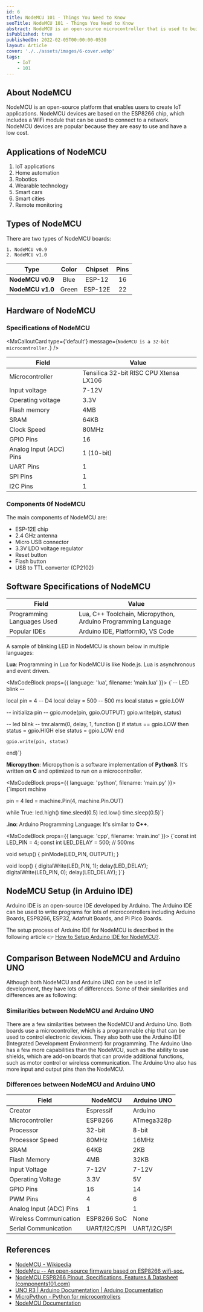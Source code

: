 ```yaml
---
id: 6
title: NodeMCU 101 - Things You Need to Know
seoTitle: NodeMCU 101 - Things You Need to Know
abstract: NodeMCU is an open-source microcontroller that is used to build a variety of applications. NodeMCU has a WiFi module that can be used to connect to a network.
isPublished: true
publishedOn: 2022-02-05T00:00:00-0530
layout: Article
cover: './../assets/images/6-cover.webp'
tags:
    - IoT
    - 101
---
```


## About NodeMCU

NodeMCU is an open-source platform that enables users to create IoT applications. NodeMCU devices are based on the ESP8266 chip, which includes a WiFi module that can be used to connect to a network. NodeMCU devices are popular because they are easy to use and have a low cost.

## Applications of NodeMCU

1. IoT applications
2. Home automation
3. Robotics
4. Wearable technology
5. Smart cars
6. Smart cities
7. Remote monitoring

## Types of NodeMCU

There are two types of NodeMCU boards:

    1. NodeMCU v0.9
    2. NodeMCU v1.0

| Type| Color| Chipset| Pins|
|:---:|:---:|:---:|:---:|
| __NodeMCU v0.9__ | Blue | ESP-12| 16 |
| __NodeMCU v1.0__ | Green | ESP-12E | 22 |

## Hardware of NodeMCU

### Specifications of NodeMCU

<MxCalloutCard type={'default'} message={`NodeMCU is a 32-bit microcontroller.`} />

| Field | Value |
| --- | --- |
| Microcontroller | Tensilica 32-bit RISC CPU Xtensa LX106 |
| Input voltage | 7-12V |
| Operating voltage | 3.3V |
| Flash memory | 4MB |
| SRAM | 64KB |
| Clock Speed | 80MHz |
| GPIO Pins | 16 |
| Analog Input (ADC) Pins | 1 (10-bit) |
| UART Pins | 1 |
| SPI Pins | 1 |
| I2C Pins | 1 |

### Components 0f NodeMCU

The main components of NodeMCU are:

- ESP-12E chip
- 2.4 GHz antenna
- Micro USB connector
- 3.3V LDO voltage regulator
- Reset button
- Flash button
- USB to TTL converter (CP2102)

## Software Specifications of NodeMCU

| Field | Value |
| --- | --- |
| Programming Languages Used | Lua, C++ Toolchain, Micropython, Arduino Programming Language |
| Popular IDEs | Arduino IDE, PlatformIO, VS Code |

A sample of blinking LED in NodeMCU is shown below in multiple languages:

__Lua__: Programming in Lua for NodeMCU is like Node.js. Lua is asynchronous and event driven.

<MxCodeBlock props={{ language: 'lua', filename: 'main.lua' }}>
  {`-- LED blink --

local pin = 4 -- D4
local delay = 500 -- 500 ms
local status = gpio.LOW

-- initializa pin --
gpio.mode(pin, gpio.OUTPUT)
gpio.write(pin, status)

-- led blink --
tmr.alarm(0, delay, 1, function ()
 if status == gpio.LOW then
     status = gpio.HIGH
    else
     status = gpio.LOW
    end

    gpio.write(pin, status)
end)`}
</MxCodeBlock>

__Micropython__: Micropython is a software implementation of __Python3__. It's written on __C__ and optimized to run on a microcontroller.

<MxCodeBlock props={{ language: 'python', filename: 'main.py' }}>
  {`import mchine

pin = 4
led = machine.Pin(4, machine.Pin.OUT)

while True:
  led.high()
  time.sleed(0.5)
  led.low()
  time.sleep(0.5)`}
</MxCodeBlock>

__.ino__: Arduino Programming Language: It's similar to __C++__.

<MxCodeBlock props={{ language: 'cpp', filename: 'main.ino' }}>
  {`const int LED_PIN = 4;
const int LED_DELAY = 500;  // 500ms

void setup() {
 pinMode(LED_PIN, OUTPUT);
}

void loop() {
 digitalWrite(LED_PIN, 1);
    delay(LED_DELAY);
 digitalWrite(LED_PIN, 0);
    delay(LED_DELAY);
}`}
</MxCodeBlock>

## NodeMCU Setup (in Arduino IDE)

Arduino IDE is an open-source IDE developed by Arduino. The Arduino IDE can be used to write programs for lots of microcontrollers including Arduino Boards, ESP8266, ESP32, Adafruit Boards, and Pi Pico Boards.

The setup process of Arduino IDE for NodeMCU is described in the following article 👉 [How to Setup Arduino IDE for NodeMCU?](https://tasnimzotder.com/blog/how-to-set-up-arduino-ide-for-nodemcu).

## Comparison Between NodeMCU and Arduino UNO

Although both NodeMCU and Arduino UNO can be used in IoT development, they have lots of differences. Some of their similarities and differences are as following:

### Similarities between NodeMCU and Arduino UNO

There are a few similarities between the NodeMCU and Arduino Uno. Both boards use a microcontroller, which is a programmable chip that can be used to control electronic devices. They also both use the Arduino IDE (Integrated Development Environment) for programming. The Arduino Uno has a few more capabilities than the NodeMCU, such as the ability to use shields, which are add-on boards that can provide additional functions, such as motor control or wireless communication. The Arduino Uno also has more input and output pins than the NodeMCU.

### Differences between NodeMCU and Arduino UNO

| Field | NodeMCU | Arduino UNO |
| --- | --- | --- |
| Creator | Espressif | Arduino |
| Microcontroller | ESP8266 | ATmega328p |
| Processor | 32-bit | 8-bit |
| Processor Speed | 80MHz | 16MHz |
| SRAM | 64KB | 2KB |
| Flash Memory | 4MB | 32KB |
| Input Voltage | 7-12V | 7-12V |
| Operating Voltage | 3.3V | 5V |
| GPIO Pins | 16 | 14 |
| PWM Pins | 4 | 6 |
| Analog Input (ADC) Pins | 1 | 1 |
| Wireless Communication | ESP8266 SoC | None |
| Serial Communication | UART/I2C/SPI | UART/I2C/SPI |

## References

- [NodeMCU - Wikipedia](https://en.wikipedia.org/wiki/NodeMCU)
- [NodeMcu -- An open-source firmware based on ESP8266 wifi-soc.](https://www.nodemcu.com/index_en.html)
- [NodeMCU ESP8266 Pinout, Specifications, Features & Datasheet (components101.com)](https://components101.com/development-boards/nodemcu-esp8266-pinout-features-and-datasheet)
- [UNO R3 | Arduino Documentation | Arduino Documentation](https://docs.arduino.cc/hardware/uno-rev3)
- [MicroPython - Python for microcontrollers](https://micropython.org/)
- [NodeMCU Documentation](https://nodemcu.readthedocs.io/en/release/)
